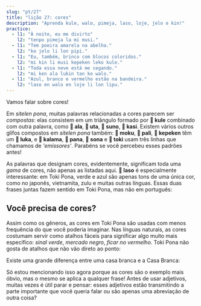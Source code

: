 ```yaml
---
slug: "pt/27"
title: "lição 27: cores"
description: "Aprenda kule, walo, pimeja, laso, loje, jelo e kin!"
practice:
  - l1: "À noite, eu me divirto"
    l2: "tenpo pimeja la mi musi."
  - l1: "Tem poeira amarela na abelha."
    l2: "ko jelo li lon pipi."
  - l1: "Eu, também, brinco com blocos coloridos."
    l2: "mi kin li musi kepeken leko kule."
  - l1: "Toda essa neve está me cegando."
    l2: "mi ken ala lukin tan ko walo."
  - l1: "Azul, branco e vermelho estão na bandeira."
    l2: "laso en walo en loje li lon lipu."
---
```



Vamos falar sobre cores!

<List>
  <Word sl="kule" m="cor, tipo; colorido" />
  <Word sl="walo" m="branco, pálido" />
  <Word sl="pimeja" m="preto, escuro" />
  <Word sl="loje" m="vermelho, magenta" />
  <Word sl="jelo" m="amarelo" />
  <Word sl="laso" m="verde, azul-petróleo, azul" />
</List>

Em *sitelen pona*, muitas palavras relacionadas a cores parecem ser *compostas*: elas consistem em um triângulo formado por **󱤞 kule** combinado com outra palavra, como **󱤂 ala**, **󱥰 uta**, **󱥤 suno**, **󱤗 kasi**. Existem vários outros glifos compostos em *sitelen pona* também: **󱤶 moku**, **󱥉 pali**, **󱤙 kepeken** têm um **󱤭 luka**, e **󱤕 kalama**, **󱥌 pana**, **󱥡 sona** e **󱥬 toki** usam três linhas que chamamos de *'emissores'*. Parabéns se você percebeu esses padrões antes!

As palavras que designam cores, evidentemente, significam toda uma *gama* de cores, não apenas as listadas aqui. **󱤣 laso** é especialmente interessante: em Toki Pona, verde e azul são apenas tons de uma única cor, como no japonês, vietnamita, zulu e muitas outras línguas. Essas duas frases juntas fazem sentido em Toki Pona, mas não em português:

<List>
  <Word sl="kin" m="também" />
  <Sentence sl="sewi li laso." m="O céu está azul." />
  <Sentence sl="kasi kin li laso." m="A grama também está verde." />
</List>

## Você precisa de cores?

Assim como os gêneros, as cores em Toki Pona são usadas com menos frequência do que você poderia imaginar. Nas línguas naturais, as cores costumam servir como atalhos fáceis para significar algo muito mais específico: *sinal verde*, *mercado negro*, *ficar no vermelho*. Toki Pona não gosta de atalhos que não vão direto ao ponto:

<List>
  <Sentence sl="awen insa loje" m="ficar no vermelho" />
  <Sentence sl="awen pi mani ala" m="ficar endividado" />
</List>

Existe uma grande diferença entre uma casa branca e a Casa Branca:

<List>
  <Sentence sl="tomo walo" m="uma casa branca" />
  <Sentence sl="tomo ni la jan li lawa e ma Mewika." m="a Casa Branca" />
</List>

Só estou mencionando isso agora porque as cores são o exemplo mais óbvio, mas o mesmo se aplica a qualquer frase! Antes de usar adjetivos, muitas vezes é útil parar e pensar: esses adjetivos estão transmitindo a parte importante que você queria falar ou são apenas uma abreviação de outra coisa?

<Practice exercises={frontmatter.practice} client:load />
